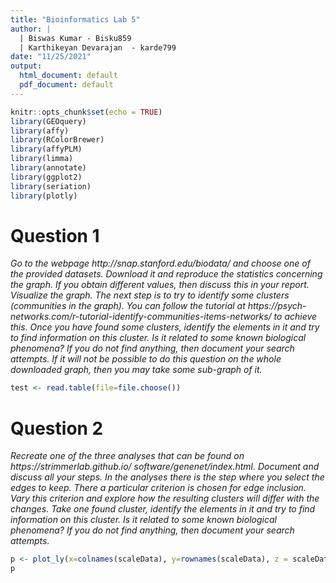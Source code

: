 ```yaml
---
title: "Bioinformatics Lab 5"
author: |
  | Biswas Kumar - Bisku859
  | Karthikeyan Devarajan  - karde799
date: "11/25/2021"
output:
  html_document: default
  pdf_document: default
---
```


```r
knitr::opts_chunk$set(echo = TRUE)
library(GEOquery)
library(affy)
library(RColorBrewer)
library(affyPLM)
library(limma)
library(annotate)
library(ggplot2)
library(seriation)
library(plotly)
```
  
# Question 1  
*Go to the webpage http://snap.stanford.edu/biodata/ and choose one of the provided datasets. Download it and reproduce the statistics concerning the graph. If you obtain different values, then discuss this in your report. Visualize the graph. The next step is to try to identify some clusters (communities in the graph). You can follow the tutorial at https://psych-networks.com/r-tutorial-identify-communities-items-networks/ to achieve this. Once you have found some clusters, identify the elements in it and try to find information on this cluster. Is it related to some known biological phenomena? If you do not find anything, then document your search attempts. If it will not be possible to do this question on the whole downloaded graph, then you may take some sub-graph of it.*  

```r
test <- read.table(file=file.choose())
```
  

# Question 2  
*Recreate one of the three analyses that can be found on https://strimmerlab.github.io/ software/genenet/index.html. Document and discuss all your steps. In the analyses there is the step where you select the edges to keep. There a particular criterion is chosen for edge inclusion. Vary this criterion and explore how the resulting clusters will differ with the changes. Take one found cluster, identify the elements in it and try to find information on this cluster. Is it related to some known biological phenomena? If you do not find anything, then document your search attempts.*    

```r
p <- plot_ly(x=colnames(scaleData), y=rownames(scaleData), z = scaleData, type = "heatmap")
p
```


